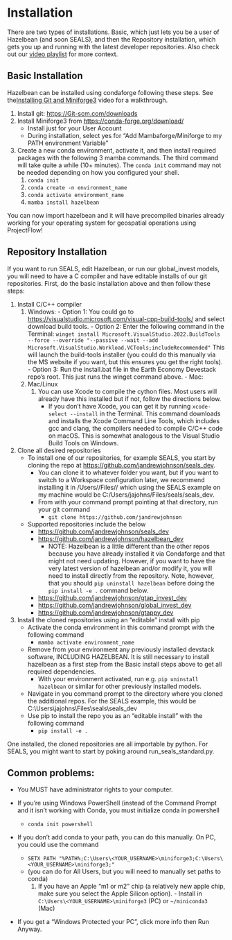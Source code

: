 # Installation

There are two types of installations. Basic, which just lets you be a user of Hazelbean (and soon SEALS), and then the Repository installation, which gets you up and running with the latest developer repositories. Also check out our [video playlist](https://www.youtube.com/playlist?list=PLir2vw2cQ_Nu8RWoNfH_-QUmxKnK4Bztf) for more context.

## Basic Installation

Hazelbean can be installed using condaforge following these steps. See the[ Installing Git and Miniforge3](https://www.youtube.com/watch?v=HhZcqVQdbV8&list=PLir2vw2cQ_Nu8RWoNfH_-QUmxKnK4Bztf) video for a walkthrough.

1.  Install git: <https://Git-scm.com/downloads>
2.  Install Miniforge3 from <https://conda-forge.org/download/>
    -   Install just for your User Account
    -   During installation, select yes for "Add Mambaforge/Miniforge to my PATH environment Variable"
3.  Create a new conda environment, activate it, and then install required packages with the following 3 mamba commands. The third command will take quite a while (10+ minutes). The `conda init` command may not be needed depending on how you configured your shell.
    1.  `conda init`
    2.  `conda create -n environment_name`
    3.  `conda activate environment_name`
    4.  `mamba install hazelbean`

You can now import hazelbean and it will have precompiled binaries already working for your operating system for geospatial operations using ProjectFlow!

## Repository Installation

If you want to run SEALS, edit Hazelbean, or run our global_invest models, you will need to have a C compiler and have editable installs of our git repositories. First, do the basic installation above and then follow these steps:

1.  Install C/C++ compiler
    1.  Windows: - Option 1: You could go to <https://visualstudio.microsoft.com/visual-cpp-build-tools/> and select download build tools. - Option 2: Enter the following command in the Terminal: `winget install Microsoft.VisualStudio.2022.BuildTools --force --override "--passive --wait --add Microsoft.VisualStudio.Workload.VCTools;includeRecommended"` This will launch the build-tools installer (you could do this manually via the MS website if you want, but this ensures you get the right tools). - Option 3: Run the install.bat file in the Earth Economy Devestack repo's root. This just runs the winget command above. - Mac:
    2.  Mac/Linux
        1.  You can use Xcode to compile the cython files. Most users will already have this installed but if not, follow the directions below.
            -   If you don't have Xcode, you can get it by running `xcode-select --install` in the Terminal. This command downloads and installs the Xcode Command Line Tools, which includes gcc and clang, the compilers needed to compile C/C++ code on macOS. This is somewhat analogous to the Visual Studio Build Tools on Windows.
2.  Clone all desired repositories
    -   To install one of our repositories, for example SEALS, you start by cloning the repo at <https://github.com/jandrewjohnson/seals_dev>.
        -   You can clone it to whatever folder you want, but if you want to switch to a Workspace configuration later, we recommend installing it in /Users/<YOUR_USERNAME>/Files/<toolname>/<repo_name> which using the SEALS example on my machine would be C:/Users/jajohns/Files/seals/seals_dev.
        -   From with your command prompt pointing at that directory, run your git command
            -   `git clone https://github.com/jandrewjohnson`
    -   Supported repositories include the below
        -   <https://github.com/jandrewjohnson/seals_dev>
        -   <https://github.com/jandrewjohnson/hazelbean_dev>
            -   NOTE: Hazelbean is a little different than the other repos because you have already installed it via Condaforge and that might not need updating. However, if you want to have the very latest version of hazelbean and/or modify it, you will need to install directly from the repository. Note, however, that you should `pip uninstall hazelbean` before doing the `pip install -e .` command below.
        -   <https://github.com/jandrewjohnson/gtap_invest_dev>
        -   <https://github.com/jandrewjohnson/global_invest_dev>
        -   <https://github.com/jandrewjohnson/gtappy_dev>
3.  Install the cloned repositories using an "editable" install with pip
    -   Activate the conda environment in this command prompt with the following command
        -   `mamba activate environment_name`
    -   Remove from your environment any previously installed devstack software, INCLUDING HAZELBEAN. It is still necessary to install hazelbean as a first step from the Basic install steps above to get all required dependencies.
        -   With your environment activated, run e.g. `pip uninstall hazelbean` or similar for other previously installed models.
    -   Navigate in you command prompt to the directory where you cloned the additional repos. For the SEALS example, this would be C:\\Users\\jajohns\\Files\\seals\\seals_dev
    -   Use pip to install the repo you as an "editable install" with the following command
        -   `pip install -e .`

One installed, the cloned repositories are all importable by python. For SEALS, you might want to start by poking around run_seals_standard.py.

## **Common problems:**

-   You MUST have administrator rights to your computer.

-   If you're using Windows PowerShell (instead of the Command Prompt and it isn't working with Conda, you must initialize conda in powershell

    -   `conda init powershell`

-   If you don't add conda to your path, you can do this manually. On PC, you could use the command

    -   `SETX PATH "%PATH%;C:\Users\<YOUR_USERNAME>\miniforge3;C:\Users\<YOUR_USERNAME>\miniforge3;"`
    -   (you can do for All Users, but you will need to manually set paths to conda)
        1.  If you have an Apple “m1 or m2” chip (a relatively new apple chip, make sure you select the Apple Silicon option). - Install in `C:\Users\<YOUR_USERNAME>\miniforge3` (PC) or `~/miniconda3` (Mac)

-   If you get a “Windows Protected your PC”, click more info then Run Anyway.

##